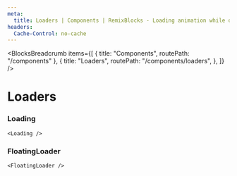 ```yaml
---
meta:
  title: Loaders | Components | RemixBlocks - Loading animation while data is loading or when a form is submitting
headers:
  Cache-Control: no-cache
---
```



<BlocksBreadcrumb
  items={[
    { title: "Components", routePath: "/components" },
    {
      title: "Loaders",
      routePath: "/components/loaders",
    },
  ]}
/>

# Loaders


### Loading

<PreviewLoaders />

```tsx
<Loading />
```


### FloatingLoader

<PreviewFloatingLoader />

```tsx
<FloatingLoader />
```
